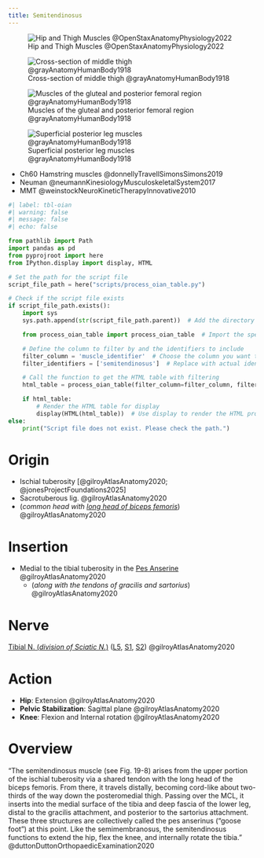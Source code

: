 ```yaml
---
title: Semitendinosus
---
```


![Hip and Thigh Muscles @OpenStaxAnatomyPhysiology2022](/The Archive/Images/OpenStax Anatomy and Physiology 2e/fig11.29 Hip and Thigh Muscles.jpeg){#fig-openstax-fig11.29}

![Cross-section of middle thigh @grayAnatomyHumanBody1918](/The Archive/Images/Gray anatomy 1918 images/Myology/image432 Cross-section through the middle of the thigh.gif)

![Muscles of the gluteal and posterior femoral region @grayAnatomyHumanBody1918](/The Archive/Images/Gray anatomy 1918 images/Myology/image434 Muscles of the gluteal and posterior femoral regions.gif){#fig-gray1918-image434}

![Superficial posterior leg muscles @grayAnatomyHumanBody1918](/The Archive/Images/Gray anatomy 1918 images/Myology/image438 Muscles of the back of the leg. Superficial layer.gif){#fig-gray1918-image438}

::: {.callout title="Reading list"}

- Ch60 Hamstring muscles @donnellyTravellSimonsSimons2019
- Neuman @neumannKinesiologyMusculoskeletalSystem2017
- MMT @weinstockNeuroKineticTherapyInnovative2010


:::

```python
#| label: tbl-oian
#| warning: false
#| message: false
#| echo: false

from pathlib import Path
import pandas as pd
from pyprojroot import here
from IPython.display import display, HTML

# Set the path for the script file
script_file_path = here("scripts/process_oian_table.py")

# Check if the script file exists
if script_file_path.exists():
    import sys
    sys.path.append(str(script_file_path.parent))  # Add the directory of the script to the system path

    from process_oian_table import process_oian_table  # Import the specific function

    # Define the column to filter by and the identifiers to include
    filter_column = 'muscle_identifier'  # Choose the column you want to filter by
    filter_identifiers = ['semitendinosus']  # Replace with actual identifiers you want to include

    # Call the function to get the HTML table with filtering
    html_table = process_oian_table(filter_column=filter_column, filter_identifiers=filter_identifiers)

    if html_table:
        # Render the HTML table for display
        display(HTML(html_table))  # Use display to render the HTML properly
else:
    print("Script file does not exist. Please check the path.")

```

# Origin {#origin}

- Ischial tuberosity [@gilroyAtlasAnatomy2020; @jonesProjectFoundations2025]
- Sacrotuberous lig. @gilroyAtlasAnatomy2020
- (*common head with [long head of biceps femoris]({{< var ref-biceps-femoris-long-head.action >}})*) @gilroyAtlasAnatomy2020

# Insertion {#insertion}

- Medial to the tibial tuberosity in the [Pes Anserine]({{< var ref-pes-anserine.path >}}) @gilroyAtlasAnatomy2020
    - (*along with the tendons of gracilis and sartorius*) @gilroyAtlasAnatomy2020

# Nerve

[Tibial N. (*division of Sciatic N.*)]({{< var ref-tibial-nerve.path >}}) ([L5]({{< var ref-nerve-root.l5 >}}), [S1]({{< var ref-nerve-root.s1 >}}), [S2]({{< var ref-nerve-root.s2 >}})) @gilroyAtlasAnatomy2020

# Action {#action}

- **Hip**: Extension @gilroyAtlasAnatomy2020
- **Pelvic Stabilization**: Sagittal plane @gilroyAtlasAnatomy2020
- **Knee**: Flexion and Internal rotation @gilroyAtlasAnatomy2020


# Overview

"The semitendinosus muscle (see Fig. 19-8) arises from the upper portion of the ischial tuberosity via a shared tendon with the long head of the biceps femoris. From there, it travels distally, becoming cord-like about two-thirds of the way down the posteromedial thigh. Passing over the MCL, it inserts into the medial surface of the tibia and deep fascia of the lower leg, distal to the gracilis attachment, and posterior to the sartorius attachment. These three structures are collectively called the pes anserinus (“goose foot”) at this point. Like the semimembranosus, the semitendinosus functions to extend the hip, flex the knee, and internally rotate the tibia." @duttonDuttonOrthopaedicExamination2020 